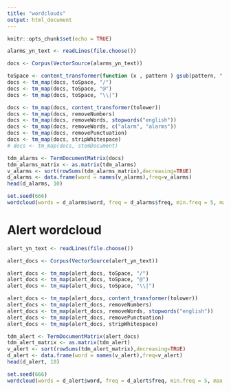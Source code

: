 ```yaml
---
title: "wordclouds"
output: html_document
---
```


```r
knitr::opts_chunk$set(echo = TRUE)
```

```r
alarms_yn_text <- readLines(file.choose())
```

```r
docs <- Corpus(VectorSource(alarms_yn_text))
```

```r
toSpace <- content_transformer(function (x , pattern ) gsub(pattern, " ", x))
docs <- tm_map(docs, toSpace, "/")
docs <- tm_map(docs, toSpace, "@")
docs <- tm_map(docs, toSpace, "\\|")
```

```r
docs <- tm_map(docs, content_transformer(tolower))
docs <- tm_map(docs, removeNumbers)
docs <- tm_map(docs, removeWords, stopwords("english"))
docs <- tm_map(docs, removeWords, c("alarm", "alarms"))
docs <- tm_map(docs, removePunctuation)
docs <- tm_map(docs, stripWhitespace)
# docs <- tm_map(docs, stemDocument)
```

```r
tdm_alarms <- TermDocumentMatrix(docs)
tdm_alarms_matrix <- as.matrix(tdm_alarms)
v_alarms <- sort(rowSums(tdm_alarms_matrix),decreasing=TRUE)
d_alarms <- data.frame(word = names(v_alarms),freq=v_alarms)
head(d_alarms, 10)
```


```r
set.seed(666)
wordcloud(words = d_alarms$word, freq = d_alarms$freq, min.freq = 5, max.words=200)
```

# Alert wordcloud

```r
alert_yn_text <- readLines(file.choose())
```

```r
alert_docs <- Corpus(VectorSource(alert_yn_text))
```

```r
alert_docs <- tm_map(alert_docs, toSpace, "/")
alert_docs <- tm_map(alert_docs, toSpace, "@")
alert_docs <- tm_map(alert_docs, toSpace, "\\|")
```

```r
alert_docs <- tm_map(alert_docs, content_transformer(tolower))
alert_docs <- tm_map(alert_docs, removeNumbers)
alert_docs <- tm_map(alert_docs, removeWords, stopwords("english"))
alert_docs <- tm_map(alert_docs, removePunctuation)
alert_docs <- tm_map(alert_docs, stripWhitespace)
```

```r
tdm_alert <- TermDocumentMatrix(alert_docs)
tdm_alert_matrix <- as.matrix(tdm_alert)
v_alert <- sort(rowSums(tdm_alert_matrix),decreasing=TRUE)
d_alert <- data.frame(word = names(v_alert),freq=v_alert)
head(d_alert, 10)
```

```r
set.seed(666)
wordcloud(words = d_alert$word, freq = d_alert$freq, min.freq = 5, max.words=200)
```